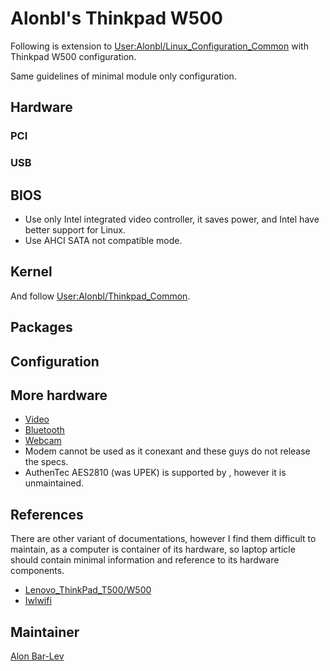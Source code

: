 = Alonbl's Thinkpad W500 =

Following is extension to [[User:Alonbl/Linux_Configuration_Common]] with Thinkpad W500 configuration.

Same guidelines of minimal module only configuration.

== Hardware ==

=== PCI ===

{{Codeline|<pre>
00:00.0 Host bridge [0600]: Intel Corporation Mobile 4 Series Chipset Memory Controller Hub [8086:2a40] (rev 07)
00:02.0 VGA compatible controller [0300]: Intel Corporation Mobile 4 Series Chipset Integrated Graphics Controller [8086:2a42] (rev 07)
00:02.1 Display controller [0380]: Intel Corporation Mobile 4 Series Chipset Integrated Graphics Controller [8086:2a43] (rev 07)
00:03.0 Communication controller [0780]: Intel Corporation Mobile 4 Series Chipset MEI Controller [8086:2a44] (rev 07)
00:03.3 Serial controller [0700]: Intel Corporation Mobile 4 Series Chipset AMT SOL Redirection [8086:2a47] (rev 07)
00:19.0 Ethernet controller [0200]: Intel Corporation 82567LM Gigabit Network Connection [8086:10f5] (rev 03)
00:1a.0 USB Controller [0c03]: Intel Corporation 82801I (ICH9 Family) USB UHCI Controller #4 [8086:2937] (rev 03)
00:1a.1 USB Controller [0c03]: Intel Corporation 82801I (ICH9 Family) USB UHCI Controller #5 [8086:2938] (rev 03)
00:1a.2 USB Controller [0c03]: Intel Corporation 82801I (ICH9 Family) USB UHCI Controller #6 [8086:2939] (rev 03)
00:1a.7 USB Controller [0c03]: Intel Corporation 82801I (ICH9 Family) USB2 EHCI Controller #2 [8086:293c] (rev 03)
00:1b.0 Audio device [0403]: Intel Corporation 82801I (ICH9 Family) HD Audio Controller [8086:293e] (rev 03)
00:1c.0 PCI bridge [0604]: Intel Corporation 82801I (ICH9 Family) PCI Express Port 1 [8086:2940] (rev 03)
00:1c.1 PCI bridge [0604]: Intel Corporation 82801I (ICH9 Family) PCI Express Port 2 [8086:2942] (rev 03)
00:1c.3 PCI bridge [0604]: Intel Corporation 82801I (ICH9 Family) PCI Express Port 4 [8086:2946] (rev 03)
00:1c.4 PCI bridge [0604]: Intel Corporation 82801I (ICH9 Family) PCI Express Port 5 [8086:2948] (rev 03)
00:1d.0 USB Controller [0c03]: Intel Corporation 82801I (ICH9 Family) USB UHCI Controller #1 [8086:2934] (rev 03)
00:1d.1 USB Controller [0c03]: Intel Corporation 82801I (ICH9 Family) USB UHCI Controller #2 [8086:2935] (rev 03)
00:1d.2 USB Controller [0c03]: Intel Corporation 82801I (ICH9 Family) USB UHCI Controller #3 [8086:2936] (rev 03)
00:1d.7 USB Controller [0c03]: Intel Corporation 82801I (ICH9 Family) USB2 EHCI Controller #1 [8086:293a] (rev 03)
00:1e.0 PCI bridge [0604]: Intel Corporation 82801 Mobile PCI Bridge [8086:2448] (rev 93)
00:1f.0 ISA bridge [0601]: Intel Corporation ICH9M-E LPC Interface Controller [8086:2917] (rev 03)
00:1f.2 SATA controller [0106]: Intel Corporation ICH9M/M-E SATA AHCI Controller [8086:2929] (rev 03)
00:1f.3 SMBus [0c05]: Intel Corporation 82801I (ICH9 Family) SMBus Controller [8086:2930] (rev 03)
03:00.0 Network controller [0280]: Intel Corporation PRO/Wireless 5100 AGN [Shiloh] Network Connection [8086:4237]
15:00.0 CardBus bridge [0607]: Ricoh Co Ltd RL5c476 II [1180:0476] (rev ba)
15:00.1 FireWire (IEEE 1394) [0c00]: Ricoh Co Ltd R5C832 IEEE 1394 Controller [1180:0832] (rev 04)
15:00.2 SD Host controller [0805]: Ricoh Co Ltd R5C822 SD/SDIO/MMC/MS/MSPro Host Adapter [1180:0822] (rev 21)
15:00.3 System peripheral [0880]: Ricoh Co Ltd R5C843 MMC Host Controller [1180:0843] (rev 11)
15:00.4 System peripheral [0880]: Ricoh Co Ltd R5C592 Memory Stick Bus Host Adapter [1180:0592] (rev 11)
15:00.5 System peripheral [0880]: Ricoh Co Ltd xD-Picture Card Controller [1180:0852] (rev 11)
</pre>}}

=== USB ===

{{Codeline|<pre>
Bus 001 Device 001: ID 1d6b:0002 Linux Foundation 2.0 root hub
Bus 002 Device 001: ID 1d6b:0002 Linux Foundation 2.0 root hub
Bus 003 Device 001: ID 1d6b:0001 Linux Foundation 1.1 root hub
Bus 004 Device 001: ID 1d6b:0001 Linux Foundation 1.1 root hub
Bus 005 Device 001: ID 1d6b:0001 Linux Foundation 1.1 root hub
Bus 006 Device 001: ID 1d6b:0001 Linux Foundation 1.1 root hub
Bus 007 Device 001: ID 1d6b:0001 Linux Foundation 1.1 root hub
Bus 008 Device 001: ID 1d6b:0001 Linux Foundation 1.1 root hub
Bus 001 Device 004: ID 17ef:4807 Lenovo UVC Camera
Bus 004 Device 002: ID 08ff:2810 AuthenTec, Inc. AES2810
Bus 004 Device 004: ID 0a5c:2145 Broadcom Corp. Bluetooth with Enhanced Data Rate II
</pre>}}

== BIOS ==

* Use only Intel integrated video controller, it saves power, and Intel have better support for Linux.
* Use AHCI SATA not compatible mode.

== Kernel ==

{{Kernel||<pre>
  Processor type and features  --->
    (2) Maximum number of CPUs
    [*] Enable KSM for page merging
    (64) Amount of low memory, in kilobytes, to reserve for the BIOS
    -*- MTRR (Memory Type Range Register) support
    [*]   MTRR cleanup support
    (1)     MTRR cleanup enable value (0-1)
    (2)     MTRR cleanup spare reg num (0-7)
  [*] Networking support  --->
    -*-   Wireless  --->
      <M>   cfg80211 - wireless configuration API
      [*]     enable powersave by default
      [*]     cfg80211 wireless extensions compatibility
      [*]   Wireless extensions sysfs files
      <M>   Common routines for IEEE802.11 drivers
      <M>   Generic IEEE 802.11 Networking Stack (mac80211)
    <M>   RF switch subsystem support  --->
  Device Drivers  --->
    [*] Block devices  ---> 
      <M>   Packet writing on CD/DVD media
      (8)     Free buffers for data gathering
      [*]     Enable write caching (EXPERIMENTAL)
      <M> Serial ATA and Parallel ATA drivers  --->
        [*]   ATA ACPI Support
        <M>   AHCI SATA support                                             ### you may  want to set as <*> to avoid complex initramfs
    [*] Network device support  --->
      [*]   Ethernet (1000 Mbit)  --->
        <M>   Intel(R) PRO/1000 PCI-Express Gigabit Ethernet support
      [*]   Wireless LAN  --->
        <M>   Intel Wireless WiFi Next Gen AGN - Wireless-N/Advanced-N/Ultimate-N (iwlagn)
    -*- I2C support  --->
      <M>   I2C device interface
      [*]   Autoselect pertinent helper modules
      I2C Hardware Bus support  --->
        <M> Intel 82801 (ICH/PCH)
    {M} Hardware Monitoring support  --->
      <M>   Intel Core/Core2/Atom temperature sensor
    <M> Sound card support  --->
      <M>   Advanced Linux Sound Architecture  --->
        <M>   Sequencer support
        [*]   PCI sound devices  --->
          <M>   Intel HD Audio  --->
            (64)  Pre-allocated buffer size for HD-audio drivers
            [*]   Support digital beep via input layer
            (1)     Digital beep registration mode (0=off, 1=on, 2=mute sw on/off)
            [*]   Support jack plugging notification via input layer
            [*]   Build Conexant HD-audio codec support
            [*]   Aggressive power-saving on HD-audio
            (30)    Default time-out for HD-audio power-save modesetting
    <M> MMC/SD/SDIO card support  --->
      <M>   MMC block device drivers
      (8)     Number of minors per block devices
      [*]     Use bounce buffer for simple hosts
      <M>   Secure Digital Host Controller Interface support
      <M>   SDHCI support on PCI bus
</pre>}}

And follow [[User:Alonbl/Thinkpad_Common]].

== Packages ==

{{Root|emerge net-wireless/wpa_supplicant}}
{{Root|net-wireless/iwl5000-ucode}}

== Configuration ==

{{File|/etc/conf.d/net|<pre>
modules="wpa_supplicant"
rc_need_wlan0="firewall"    # if you are using firewall
config_wlan0="dhcp"
wpa_cli_wlan0="-G3600"      # this saves power
wpa_supplicant_wlan0="-D nl80211"

rc_need_eth0="firewall"    # if you are using firewall
config_eth0="dhcp"
</pre>}}

{{Root|ln -s net.lo /etc/init.d/net.wlan0}}
{{Root|ln -s net.lo /etc/init.d/net.eth0}}

== More hardware ==

* [[User:Alonbl/Intel_Integrated_Graphics_Controller|Video]]
* [[Bluetooth]]
* [[Lenovo_UVC_Camera|Webcam]]
* Modem cannot be used as it conexant and these guys do not release the specs.
* AuthenTec AES2810 (was UPEK) is supported by {{Package|sys-auth/libfprint}}, however it is unmaintained.

== References ==

There are other variant of documentations, however I find them difficult to maintain, as a computer is container of its hardware, so laptop article should contain minimal information and reference to its hardware components.

* [[Lenovo_ThinkPad_T500/W500]]
* [[Iwlwifi]]

== Maintainer ==

[[User:Alonbl|Alon Bar-Lev]]

{{AuthorList|{{Author|Alon Bar-Lev|2011-11-25|type=original}}}}